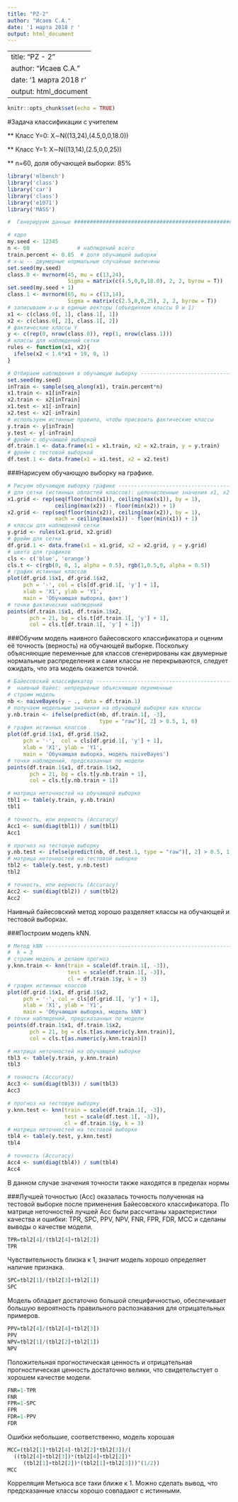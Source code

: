 ---
title: "PZ-2"
author: "Исаев С.А."
date: '1 марта 2018 г '
output: html_document
---

---
title: "PZ - 2"
author: "Исаев С.А."
date: '1 марта 2018 г '
output: html_document
---

```{r setup, include=FALSE}
knitr::opts_chunk$set(echo = TRUE)
```



#Задача классификации с учителем

 ** Класс Y=0: X∼N((13,24),(4.5,0,0,18.0))
 
 ** Класс Y=1: X∼N((13,14),(2.5,0,0,25))
 
 ** n=60, доля обучающей выборки: 85%
  
```{r}
library('mlbench')
library('class')
library('car')
library('class')
library('e1071')
library('MASS')

#  Генерируем данные ###########################################################

# ядро
my.seed <- 12345
n <- 60               # наблюдений всего
train.percent <- 0.85  # доля обучающей выборки
# x-ы -- двумерные нормальные случайные величины
set.seed(my.seed)
class.0 <- mvrnorm(45, mu = c(13,24), 
                   Sigma = matrix(c(4.5,0,0,18.0), 2, 2, byrow = T))
set.seed(my.seed + 1)
class.1 <- mvrnorm(65, mu = c(13,14), 
                   Sigma = matrix(c(2.5,0,0,25), 2, 2, byrow = T))
# записываем x-ы в единые векторы (объединяем классы 0 и 1)
x1 <- c(class.0[, 1], class.1[, 1])
x2 <- c(class.0[, 2], class.1[, 2])
# фактические классы Y
y <- c(rep(0, nrow(class.0)), rep(1, nrow(class.1)))
# классы для наблюдений сетки
rules <- function(x1, x2){
  ifelse(x2 < 1.6*x1 + 19, 0, 1)
}

# Отбираем наблюдения в обучающую выборку --------------------------------------
set.seed(my.seed)
inTrain <- sample(seq_along(x1), train.percent*n)
x1.train <- x1[inTrain]
x2.train <- x2[inTrain]
x1.test <- x1[-inTrain]
x2.test <- x2[-inTrain]
# используем истинные правила, чтобы присвоить фактические классы
y.train <- y[inTrain]
y.test <- y[-inTrain]
# фрейм с обучающей выборкой
df.train.1 <- data.frame(x1 = x1.train, x2 = x2.train, y = y.train)
# фрейм с тестовой выборкой
df.test.1 <- data.frame(x1 = x1.test, x2 = x2.test)
```

###Нарисуем обучающую выборку на графике.
  
```{r}
# Рисуем обучающую выборку графике ---------------------------------------------
# для сетки (истинных областей классов): целочисленные значения x1, x2
x1.grid <- rep(seq(floor(min(x1)), ceiling(max(x1)), by = 1),
               ceiling(max(x2)) - floor(min(x2)) + 1)
x2.grid <- rep(seq(floor(min(x2)), ceiling(max(x2)), by = 1),
               each = ceiling(max(x1)) - floor(min(x1)) + 1)
# классы для наблюдений сетки
y.grid <- rules(x1.grid, x2.grid)
# фрейм для сетки
df.grid.1 <- data.frame(x1 = x1.grid, x2 = x2.grid, y = y.grid)
# цвета для графиков
cls <- c('blue', 'orange')
cls.t <- c(rgb(0, 0, 1, alpha = 0.5), rgb(1,0.5,0, alpha = 0.5))
# график истинных классов
plot(df.grid.1$x1, df.grid.1$x2, 
     pch = '·', col = cls[df.grid.1[, 'y'] + 1],
     xlab = 'X1', ylab = 'Y1',
     main = 'Обучающая выборка, факт')
# точки фактических наблюдений
points(df.train.1$x1, df.train.1$x2,
       pch = 21, bg = cls.t[df.train.1[, 'y'] + 1], 
       col = cls.t[df.train.1[, 'y'] + 1])


```

###Обучим модель наивного байесовского классификатора и оценим её точность (верность) на обучающей выборке. Поскольку объясняющие переменные для классов сгенерированы как двумерные нормальные распределения и сами классы не перекрываются, следует ожидать, что эта модель окажется точной.

```{r}
# Байесовский классификатор ----------------------------------------------------
#  наивный байес: непрерывные объясняющие переменные
# строим модель
nb <- naiveBayes(y ~ ., data = df.train.1)
# получаем модельные значения на обучающей выборке как классы
y.nb.train <- ifelse(predict(nb, df.train.1[, -3], 
                             type = "raw")[, 2] > 0.5, 1, 0)
# график истинных классов
plot(df.grid.1$x1, df.grid.1$x2, 
     pch = '·',  col = cls[df.grid.1[, 'y'] + 1], 
     xlab = 'X1', ylab = 'Y1',
     main = 'Обучающая выборка, модель naiveBayes')
# точки наблюдений, предсказанных по модели
points(df.train.1$x1, df.train.1$x2, 
       pch = 21, bg = cls.t[y.nb.train + 1], 
       col = cls.t[y.nb.train + 1])

# матрица неточностей на обучающей выборке
tbl1 <- table(y.train, y.nb.train)
tbl1

# точность, или верность (Accuracy)
Acc1 <- sum(diag(tbl1)) / sum(tbl1)
Acc1

# прогноз на тестовую выборку
y.nb.test <- ifelse(predict(nb, df.test.1, type = "raw")[, 2] > 0.5, 1, 0)
# матрица неточностей на тестовой выборке
tbl2 <- table(y.test, y.nb.test)
tbl2

# точность, или верность (Accuracy)
Acc2 <- sum(diag(tbl2)) / sum(tbl2)
Acc2


```
Наивный байесовский метод хорошо разделяет классы на обучающей и тестовой выборках.

###Построим модель kNN.
```{r}
# Метод kNN --------------------------------------------------------------------
#  k = 3
# строим модель и делаем прогноз
y.knn.train <- knn(train = scale(df.train.1[, -3]), 
                   test = scale(df.train.1[, -3]),
                   cl = df.train.1$y, k = 3)
# график истинных классов
plot(df.grid.1$x1, df.grid.1$x2, 
     pch = '·', col = cls[df.grid.1[, 'y'] + 1],
     xlab = 'X1', ylab = 'Y1',
     main = 'Обучающая выборка, модель kNN')
# точки наблюдений, предсказанных по модели
points(df.train.1$x1, df.train.1$x2, 
       pch = 21, bg = cls.t[as.numeric(y.knn.train)], 
       col = cls.t[as.numeric(y.knn.train)])

# матрица неточностей на обучающей выборке
tbl3 <- table(y.train, y.knn.train)
tbl3

# точность (Accuracy)
Acc3 <- sum(diag(tbl3)) / sum(tbl3)
Acc3

# прогноз на тестовую выборку
y.knn.test <- knn(train = scale(df.train.1[, -3]), 
                  test = scale(df.test.1[, -3]),
                  cl = df.train.1$y, k = 3)
# матрица неточностей на тестовой выборке
tbl4 <- table(y.test, y.knn.test)
tbl4

# точность (Accuracy)
Acc4 <- sum(diag(tbl4)) / sum(tbl4)
Acc4

```
В данном случае значения точности также находятся в пределах нормы


###Лучшей точностью (Acc) оказалась точность полученная на тестовой выборке после применения Байесовского классификатора. По матрице неточностей лучшей Acc были рассчитаны характеристики качества и ошибки: TPR, SPC, PPV, NPV, FNR, FPR, FDR, MCC и сделаны выводы о качестве модели.

```{r}
TPR=tbl2[4]/(tbl2[4]+tbl2[2])
TPR
```
Чувствительность близка к 1, значит модель хорошо определяет наличие признака.

```{r}
SPC=tbl2[1]/(tbl2[3]+tbl2[1])
SPC
```
Модель обладает достаточно большой специфичностью, обеспечивает большую вероятность правильного распознавания для отрицательных примеров.

```{r}
PPV=tbl2[4]/(tbl2[4]+tbl2[3])
PPV
NPV=tbl2[1]/(tbl2[2]+tbl2[1])
NPV
```
Положительная прогностическая ценность  и отрицательная прогностическая ценность достаточно велики, что свидетельстует о хорошем качестве модели.

```{r}
FNR=1-TPR
FNR
FPR=1-SPC
FPR
FDR=1-PPV
FDR
```
Ошибки небольшие, соответственно, модель хорошая


```{r}
MCC=(tbl2[1]*tbl2[4]-tbl2[2]*tbl2[3])/(
  ((tbl2[4]+tbl2[3])*(tbl2[4]+tbl2[2])*
     (tbl2[1]+tbl2[2])*(tbl2[1]+tbl2[3]))^(1/2))
MCC

```
Корреляция Метьюса все таки ближе к 1. Можно сделать вывод, что предсказанные классы хорошо совпадают с истинными.